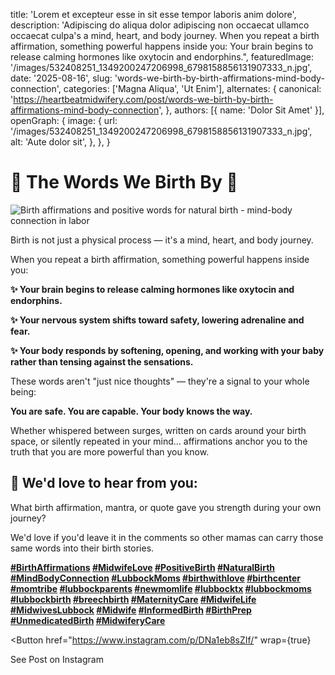 
  title: 'Lorem et excepteur esse in sit esse tempor laboris anim dolore',
  description: 'Adipiscing do aliqua dolor adipiscing non occaecat ullamco occaecat culpa's a mind, heart, and body journey. When you repeat a birth affirmation, something powerful happens inside you: Your brain begins to release calming hormones like oxytocin and endorphins.",
  featuredImage: '/images/532408251_1349200247206998_6798158856131907333_n.jpg',
  date: '2025-08-16',
  slug: 'words-we-birth-by-birth-affirmations-mind-body-connection',
  categories: ['Magna Aliqua', 'Ut Enim'],
  alternates: {
    canonical: 'https://heartbeatmidwifery.com/post/words-we-birth-by-birth-affirmations-mind-body-connection',
  },
  authors: [{ name: 'Dolor Sit Amet' }],
  openGraph: {
    image: {
      url: '/images/532408251_1349200247206998_6798158856131907333_n.jpg',
      alt: 'Aute dolor sit',
    },
  },
}

# 🌿 The Words We Birth By 🌿

<Image
  src="/images/532408251_1349200247206998_6798158856131907333_n.jpg"
  size="large"
  wrap={true}
  alt="Birth affirmations and positive words for natural birth - mind-body connection in labor"
/>

Birth is not just a physical process — it's a mind, heart, and body journey.

When you repeat a birth affirmation, something powerful happens inside you:

**✨ Your brain begins to release calming hormones like oxytocin and endorphins.**

**✨ Your nervous system shifts toward safety, lowering adrenaline and fear.**

**✨ Your body responds by softening, opening, and working with your baby rather than tensing against the sensations.**

These words aren't "just nice thoughts" — they're a signal to your whole being:

**You are safe. You are capable. Your body knows the way.**

Whether whispered between surges, written on cards around your birth space, or silently repeated in your mind… affirmations anchor you to the truth that you are more powerful than you know.

## 💌 We'd love to hear from you:

What birth affirmation, mantra, or quote gave you strength during your own journey?

We'd love if you'd leave it in the comments so other mamas can carry those same words into their birth stories.

**[#BirthAffirmations](https://www.instagram.com/explore/tags/birthaffirmations/) [#MidwifeLove](https://www.instagram.com/explore/tags/midwifelove/) [#PositiveBirth](https://www.instagram.com/explore/tags/positivebirth/) [#NaturalBirth](https://www.instagram.com/explore/tags/naturalbirth/) [#MindBodyConnection](https://www.instagram.com/explore/tags/mindbodyconnection/) [#LubbockMoms](https://www.instagram.com/explore/tags/lubbockmoms/) [#birthwithlove](https://www.instagram.com/explore/tags/birthwithlove/) [#birthcenter](https://www.instagram.com/explore/tags/birthcenter/) [#momtribe](https://www.instagram.com/explore/tags/momtribe/) [#lubbockparents](https://www.instagram.com/explore/tags/lubbockparents/) [#newmomlife](https://www.instagram.com/explore/tags/newmomlife/) [#lubbocktx](https://www.instagram.com/explore/tags/lubbocktx/) [#lubbockmoms](https://www.instagram.com/explore/tags/lubbockmoms/) [#lubbockbirth](https://www.instagram.com/explore/tags/lubbockbirth/) [#breechbirth](https://www.instagram.com/explore/tags/breechbirth/) [#MaternityCare](https://www.instagram.com/explore/tags/maternitycare/) [#MidwifeLife](https://www.instagram.com/explore/tags/midwifelife/) [#MidwivesLubbock](https://www.instagram.com/explore/tags/midwiveslubbock/) [#Midwife](https://www.instagram.com/explore/tags/midwife/) [#InformedBirth](https://www.instagram.com/explore/tags/informedbirth/) [#BirthPrep](https://www.instagram.com/explore/tags/birthprep/) [#UnmedicatedBirth](https://www.instagram.com/explore/tags/unmedicatedbirth/) [#MidwiferyCare](https://www.instagram.com/explore/tags/midwiferycare/)**

<Button
  href="https://www.instagram.com/p/DNa1eb8sZIf/"
  wrap={true}
>
  See Post on Instagram
</Button>

